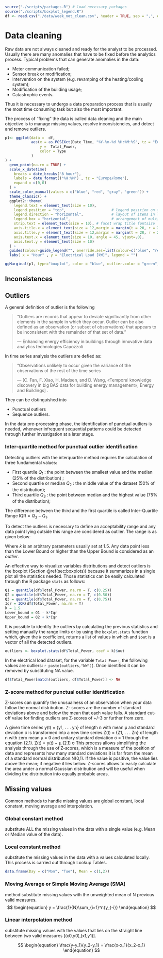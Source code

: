 
```r
source("./scripts/packages.R") # load necessary packages
source("./scripts/boxplot_legend.R")
df <- read.csv("./data/week_not_clean.csv", header = TRUE, sep = ",", dec = ".", check.names = FALSE)
```

# Data cleaning

Raw data are not always cleaned and ready for the analyst to be processed. Usually there are many anomalies that have to be fixed before the analytics process. Typical problems that can generate anomalies in the data:

- Meter communication failed;
- Sensor break or modification;
- Intervention on the system (e.g. revamping of the heating/cooling system);
- Modification of the building usage;
- Catastrophic events.

Thus it is necessary to undergo a data preparation process that is usually the most time consuming task but also the most important.

The process of "fixing" the data is called data cleaning and the main objective is to manage missing values, resolve inconsistencies, and detect and remove outliers.

```r

p1<- ggplot(data =  df,
            aes(x = as.POSIXct(Date_Time, "%Y-%m-%d %H:%M:%S", tz = "Europe/Rome"),
                y =  Total_Power,
                color = Type
            )
) + 
  geom_point(na.rm = TRUE) + 
  scale_x_datetime(
    breaks = date_breaks("8 hour"),                     
    labels = date_format(("%H:%M") , tz = "Europe/Rome"),
    expand = c(0,0)                                     
  ) +
  scale_color_manual(values = c("blue", "red", "gray", "green")) + 
  theme_classic() +
  ggplot2::theme(
    legend.text = element_text(size = 10),
    legend.position = "top",                     # legend position on the top of the graph
    legend.direction = "horizontal",             # layout of items in legends
    legend.box = "horizontal",                   # arrangement of multiple legends
    strip.text = element_text(size = 10), # facet wrap title fontsize
    axis.title.x = element_text(size = 12,margin = margin(t = 20, r = 20, b = 0, l = 0)),
    axis.title.y = element_text(size = 12,margin = margin(t = 20, r = 20, b = 0, l = 0)),
    axis.text.x = element_text(size = 10, angle = 45, vjust=.0),
    axis.text.y = element_text(size = 10)
  ) + 
  guides(colour=guide_legend("", override.aes=list(colour=c("blue", "red", "gray", "green") ))) + 
  labs( x = "Hour" , y = "Electrical Load [kW]", legend = "")                    # axis label

ggMarginal(p1, type="boxplot", color = "blue", outlier.color = "green", margins = "y")
```


## Inconsistences
## Outliers
A general definition of outlier is the following

> "Outliers are records that appear to deviate significantly from other elements in
the sample in which they occur. Outlier can be also defined as an observation (or subset of observations) that appears to be inconsistent with the remainder of that set of data."
>
> --- Enhancing energy efficiency in buildings through innovative data analytics technologies Capozzoli

In time series analysis the outliers are defied as:

> "Observations unlikely to occur given the variance of the observations of the rest of the time series 
>
> --- [C. Fan, F. Xiao, H. Madsen, and D. Wang, «Temporal knowledge discovery in big BAS data for building energy management», Energy and Buildings] . 

They can be distinguished into 

- Punctual outliers
- Sequence outliers.

In the data pre-processing phase, the identification of punctual outliers is needed, whenever infrequent sequential patterns could be detected through further investigation at a later stage.

### Inter-quartile method for punctual outlier identification

Detecting outliers with the interquartile method requires the calculation of three fundamental values:

- First quartile $Q_1$ : the point between the smallest value and the median (25% of the distribution) ;
- Second quartile or median $Q_2$ : the middle value of the dataset (50% of the distribution);
- Third quartile $Q_3$ : the point between median and the highest value (75% of the distribution);


The difference between the third and the first quartile is called Inter-Quartile Range $\text{IQR} = Q_3-Q_1$.

To detect the outliers is necessary to define an acceptability range and any data point lying outside this range are considered as outlier. The range is as given below:

\begin{equation}
R = [Q_2 − k \text{IQR}, Q_3 + k \text{IQR}]
\end{equation}

Where $k$ is an arbitrary parameters usually set at $1.5$. Any data point less than the Lower Bound or higher than the Upper Bound is considered as an *outlier*.

An effective way to visualize variables distributions and detect outliers is the boxplot (Section \@ref(sec:boxplots)) because it summarizes in a single plot all the statistics needed. Those statistics can be easily calculated through the R package `stats` as follows:

```r
Q1 = quantile(df$Total_Power, na.rm = T, c(0.25))  
Q2 = quantile(df$Total_Power, na.rm = T, c(0.50))  
Q3 = quantile(df$Total_Power, na.rm = T, c(0.75))  
Iqr = IQR(df$Total_Power, na.rm = T)               
k = 1.5
Lower_bound = Q1 - k*Iqr
Upper_bound = Q2 + k*Iqr
```

It is possible to identify the outliers by calculating the previous statistics and setting manually the range limits or by using the  `boxplot.stats` function which, given the $k$ coefficient, returns a list of values in which and `$out` is a vector of all the detected outliers. 
```r
outliers <- boxplot.stats(df$Total_Power, coef = k)$out
```

In the electrical load dataset, for the variable  `Total Power`,  the following values are outliers: `r paste(outliers,"kW")`). Once identified it can be removed by substituting NA value.

```r
df$Total_Power[match(outliers, df$Total_Power)] <- NA
```



### Z-score method for punctual outlier identification
Z-scores can quantify the unusualness of an observation when your data follow the normal distribution. Z- scores are the number of standard deviations above and below the mean that each value falls. A standard cut-off value for finding outliers are Z-scores of +/-3 or further from zero.

A given time series y(t) = {y1, . . . yn} of length n with mean μ and standard deviation σ is transformed into a new time series Z(t) = {Z1, . . . Zn} of length n with zero mean μ = 0 and unitary standard deviation σ = 1 through the equation (2.1).
Z(t) = y(t) − μ (2.1) σ
This process allows simplifying the analysis through the use of Z-scores, which is a measure of the position of data and represents how many standard deviations it is far from the mean of a standard normal distribution N(0,1). If the value is positive, the value lies above the mean; if negative it lies below. Z-scores allows to easily calculate the area under a normal Gaussian distribution and will be useful when dividing the distribution into equally probable areas.

\begin{equation}
\frac{y-y_1}{y_2-y_1}  = \frac{x-x_1}{x_2-x_1}
\end{equation}


## Missing values

Common methods to handle missing values are global constant, local constant, moving average and interpolation.

### Global constant method 

substitute ALL the missing values in the data with a single value (e.g. Mean or Median value of the data).

### Local constant method 

substitute the missing values in the data with a values calculated locally. This process is carried out through Lookup Tables.

```r
data.frame(Day = c("Mon", "Tue"), Mean = c(1,2))
```


### Moving Average or Simple Moving Average (SMA)

method substitute missing values with the unweighted mean of N previous valid measures.
$$
\begin{equation}
y = \frac{1}{N}\sum_{i=1}^n{y_{-i}}
\end{equation}
$$


### Linear interpolation method
substitute missing values with the values that lies on the straight line between two valid measures [(x0,y0),(x1,y1)].

$$
\begin{equation}
\frac{y-y_1}{y_2-y_1}  = \frac{x-x_1}{x_2-x_1}
\end{equation}
$$